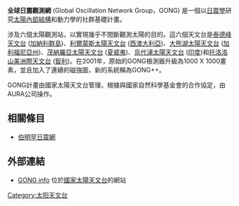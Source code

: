 {{Expand language}}
'''全球日震觀測網''' (Global Oscillation Network Group，GONG) 是一個以[[日震學|日震學]]研究[[太陽|太陽]][[太陽#結構|內部結構]]和動力學的社群基礎計畫。

涉及六個太陽觀測站，以實現幾乎不間斷觀測太陽的目的。這六個天文台是[[泰德峰天文台|泰德峰天文台]] ([[加納利群島|加納利群島]])、[[利爾蒙斯太陽天文台|利爾蒙斯太陽天文台]] ([[西澳大利亞|西澳大利亞]])、[[大熊湖太陽天文台|大熊湖太陽天文台]] ([[加利福尼亞州|加利福尼亞州]])、[[茂納羅亞太陽天文台|茂納羅亞太陽天文台]] ([[夏威夷|夏威夷]])、[[烏代浦太陽天文台|烏代浦太陽天文台]] ([[印度|印度]])和[[托洛洛山美洲際天文台|托洛洛山美洲際天文台]] ([[智利|智利]])。在2001年，原始的GONG檢測器升級為1000 X 1000畫素，並且加入了連續的磁強圖，新的系統稱為GONG++。

GONG計畫由國家太陽天文台管理，根據與國家自然科學基金會的合作協定，由AURA公司操作。

== 相關條目 ==
* [[伯明罕日震網|伯明罕日震網]]

== 外部連結 ==

*[http://gong.nso.edu/info/ GONG info]{{Wayback|url=http://gong.nso.edu/info/ |date=20110716023051 }} 位於[[國家太陽天文台|國家太陽天文台]]的網站

[[Category:太阳天文台|Category:太阳天文台]]